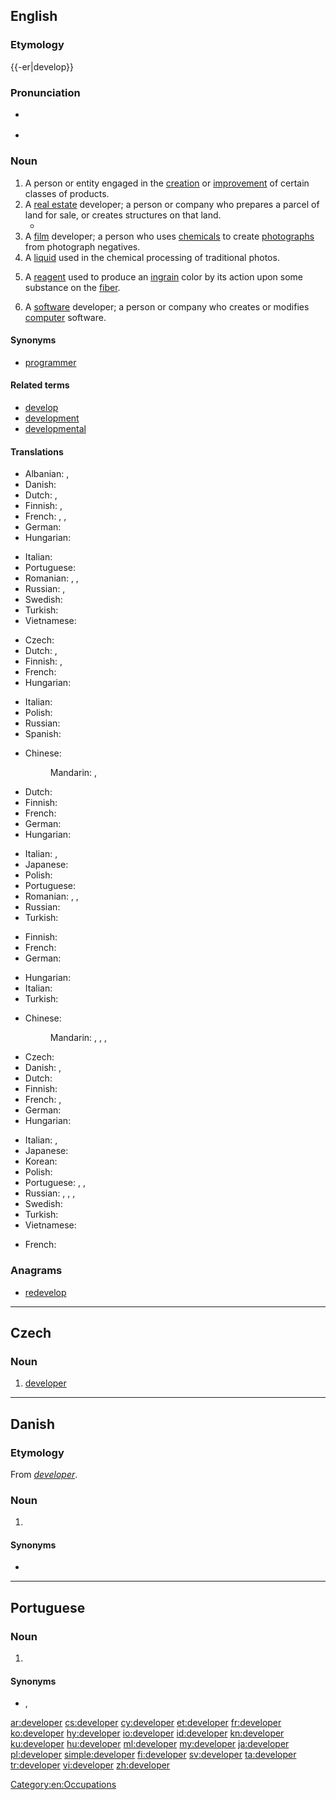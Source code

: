 ==English==
{{wikipedia|dab=developer}}
{{rft|fragment=programmer and developer}}

===Etymology===
{{-er|develop}}

===Pronunciation===
* {{a|UK}} {{IPA|/dɪˈvɛləpə(ɹ)/|lang=en}}
* {{a|US}} {{IPA|/dɪˈvɛləpɚ/|lang=en}}

===Noun===
{{en-noun}}

# A person or entity engaged in the [[creation]] or [[improvement]] of certain classes of products.
# A [[real estate]] developer; a person or company who prepares a parcel of land for sale, or creates structures on that land.
#*{{quote-magazine|date=2013-06-21|author=[http://guardian.co.uk/profile/chico-harlan/ Chico Harlan]
|volume=189|issue=2|page=30|magazine={{w|The Guardian Weekly}}
|title=[http://www.guardian.co.uk/world/2013/jun/18/japan-solar-energy-fukushima-nuclear-renewable-abe Japan pockets the subsidy &hellip;]
|passage=Across Japan, technology companies and private investors are racing to install devices that until recently they had little interest in: solar panels. Massive solar parks are popping up as part of a rapid build-up that one '''developer''' likened to an "explosion."}}
# A [[film]] developer; a person who uses [[chemical]]s to create [[photograph]]s from photograph negatives.
# A [[liquid]] used in the chemical processing of traditional photos.
# {{cx|dyeing|lang=en}} A [[reagent]] used to produce an [[ingrain]] color by its action upon some substance on the [[fiber]].
# A [[software]] developer; a person or company who creates or modifies [[computer]] software.

====Synonyms====
* {{sense|person or company who writes computer software}} [[programmer]]

====Related terms====
* [[develop]]
* [[development]]
* [[developmental]]

====Translations====
{{trans-top|someone engaged product creation and improvement}}
* Albanian: {{t|sq|zhvillues|m}}, {{t|sq|zhvilluese|f}}
* Danish: {{t|da|udvikler|c}}
* Dutch: {{t+|nl|ontwikkelaar|m}}, {{t+|nl|ontwerper|m}}
* Finnish: {{t|fi|kehittäjä}}, {{t|fi|tuotekehittäjä}}
* French: {{t+|fr|concepteur|m}}, {{t+|fr|développeur|m}}, {{t+|fr|créateur|m}}
* German: {{t+|de|Entwickler|m}}
* Hungarian: {{t+|hu|fejlesztő}}
{{trans-mid}}
* Italian: {{t|it|sviluppatore|m}}
* Portuguese: {{t+|pt|desenvolvedor}}
* Romanian: {{t+|ro|creator|m}}, {{t|ro|dezvoltator|m}}, {{t|ro|conceptor}}
* Russian: {{t+|ru|разработчик|m|tr=razrabótčik|sc=Cyrl}}, {{t|ru|разработчица|m|tr=razrabótčica|sc=Cyrl}}
* Swedish: {{t|sv|utvecklare|c}}
* Turkish: {{t+|tr|geliştirici}}
* Vietnamese: {{t|vi|nhà phát triển}}
{{trans-bottom}}

{{trans-top|real estate developer}}
* Czech: {{t+|cs|developer|m}}
* Dutch: {{t|nl|promotor|m}}, {{t+|nl|projectontwikkelaar|m}}
* Finnish: {{t+|fi|rakennuttaja}}, {{t|fi|kiinteistönkehittäjä}}
* French: {{t+|fr|promoteur}}
* Hungarian: {{t+|hu|fejlesztő}}
{{trans-mid}}
* Italian: {{t|it|sviluppatore|m}}
* Polish: {{t|pl|deweloper|m}}
* Russian: {{t+|ru|застройщик|m|tr=zastrójščik|sc=Cyrl}}
* Spanish: {{t+|es|promotor|m}}
{{trans-bottom}}

{{trans-top|liquid used in chemical film processing}}
* Chinese:
*: Mandarin: {{t|cmn|顯影劑|sc=Hani}}, {{t+|cmn|显影剂|tr=xiǎnyǐngjì|sc=Hani}}
* Dutch: {{t+|nl|ontwikkelaar|m}}
* Finnish: {{t|fi|kehitin}}
* French: {{t+|fr|développateur|m}}
* German: {{t+|de|Entwickler|m}}
* Hungarian: {{t|hu|előhívószer}}
{{trans-mid}}
* Italian: {{t|it|liquido per sviluppare|m}}, {{t|it|sviluppatore|m}}
* Japanese: {{t|ja|現像液|tr=げんぞうえき, genzōeki|sc=Jpan}}
* Polish: {{t|pl|wywoływacz|m}}
* Portuguese: {{t|pt|revelador|m}}
* Romanian: {{t+|ro|developator|m}}, {{t|ro|lichid developator|n}}, {{t+|ro|revelator|m}}
* Russian: {{t+|ru|проявитель|m|tr=projavítelʹ|sc=Cyrl}}
* Turkish: {{t|tr|developman maddesi}}
{{trans-bottom}}

{{trans-top|film developer}}
* Finnish: {{t|fi|([[filmi]]n) [[kehittäjä]]}}
* French: {{t+|fr|révélateur|m}}
* German: {{t+|de|Entwickler|m}}
{{trans-mid}}
* Hungarian: {{t|hu|előhívó}}
* Italian: {{t|it|sviluppatore|m}}
* Turkish: {{t|tr|film banyosu ilacı}}
{{trans-bottom}}

{{trans-top|software programmer}}
* Chinese:
*: Mandarin: {{t+|cmn|開發人員|sc=Hani}}, {{t|cmn|开发人员|tr=kāifā rényuán|sc=Hani}}, {{t+|cmn|程序員|sc=Hani}}, {{t|cmn|程序员|tr=chéngxùyuán|sc=Hani}}
* Czech: {{t|cs|vývojář|m}}
* Danish: {{t|da|udvikler|c}}, {{t|da|programmør|c}}
* Dutch: {{qualifier|-[[analist]]}} {{t+|nl|programmeur|m}}
* Finnish: {{t+|fi|ohjelmoija}}
* French: {{qualifier|-[[analyste]]}} {{t+|fr|programmeur|m}}, {{t+|fr|développeur|m}}
* German: {{t+|de|Entwickler|m}}
* Hungarian: {{t+|hu|fejlesztő}}
{{trans-mid}}
* Italian: {{t|it|sviluppatore di software|m}}, {{t|it|sviluppatore|m}}
* Japanese: {{t|ja|プログラマー|tr=puroguramā}}
* Korean: {{t|ko|프로그래머|sc=Kore}}
* Polish: {{t+|pl|programista|m}}
* Portuguese: {{t+|pt|desenvolvedor|m}}, {{t|pt|developer|m-m}}, {{t+|pt|programador|m}}
* Russian: {{t+|ru|программист|m|tr=programmíst|sc=Cyrl}}, {{t+|ru|программистка|f|tr=programmístka|sc=Cyrl}}, {{t+|ru|разработчик|m|tr=razrabótčik|sc=Cyrl}}, {{t|ru|разработчица|f|tr=razrabótčica|sc=Cyrl}}
* Swedish: {{t|sv|mjukvaruutvecklare|c}}
* Turkish: {{t|tr|yazılım uzmanı}}
* Vietnamese: {{t-needed|vi}}
{{trans-bottom}}

{{checktrans-top}}
* French: {{t+check|fr|promoteur|m}}
{{trans-bottom}}

===Anagrams===
* [[redevelop#English|redevelop]]

[[Category:en:Occupations]]

----

==Czech==

===Noun===
{{cs-noun|g=m}}

# [[#English|developer]] {{gloss|real estate developer}}

----

==Danish==

===Etymology===
From {{etyl|en|da}} ''[[#English|developer]]''.

===Noun===
{{da-noun|en|e}}

# {{l/en|developer}}

====Synonyms====
* {{l|da|udvikler}}

----

==Portuguese==

===Noun===
{{pt-noun|m-f|s}}

# {{l|en|developer}} {{gloss|software programmer}}

====Synonyms====
* {{l|pt|desenvolvedor}}, {{l|pt|programador}}

[[ar:developer]]
[[cs:developer]]
[[cy:developer]]
[[et:developer]]
[[fr:developer]]
[[ko:developer]]
[[hy:developer]]
[[io:developer]]
[[id:developer]]
[[kn:developer]]
[[ku:developer]]
[[hu:developer]]
[[ml:developer]]
[[my:developer]]
[[ja:developer]]
[[pl:developer]]
[[simple:developer]]
[[fi:developer]]
[[sv:developer]]
[[ta:developer]]
[[tr:developer]]
[[vi:developer]]
[[zh:developer]]